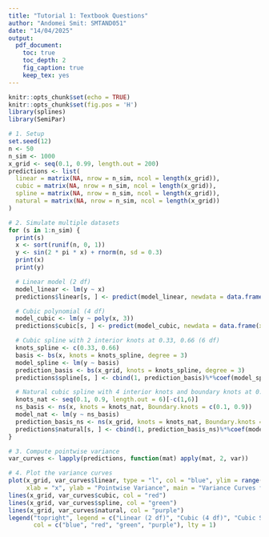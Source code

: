 ```yaml
---
title: "Tutorial 1: Textbook Questions"
author: "Andomei Smit: SMTAND051"
date: "14/04/2025"
output:
  pdf_document:
    toc: true
    toc_depth: 2
    fig_caption: true
    keep_tex: yes
---
```


```r
knitr::opts_chunk$set(echo = TRUE)
knitr::opts_chunk$set(fig.pos = 'H')
library(splines)
library(SemiPar)
```

```r
# 1. Setup
set.seed(12)
n <- 50
n_sim <- 1000
x_grid <- seq(0.1, 0.99, length.out = 200)
predictions <- list(
  linear = matrix(NA, nrow = n_sim, ncol = length(x_grid)),
  cubic = matrix(NA, nrow = n_sim, ncol = length(x_grid)),
  spline = matrix(NA, nrow = n_sim, ncol = length(x_grid)),
  natural = matrix(NA, nrow = n_sim, ncol = length(x_grid))
)

# 2. Simulate multiple datasets
for (s in 1:n_sim) {
  print(s)
  x <- sort(runif(n, 0, 1))
  y <- sin(2 * pi * x) + rnorm(n, sd = 0.3)
  print(x)
  print(y)

  # Linear model (2 df)
  model_linear <- lm(y ~ x)
  predictions$linear[s, ] <- predict(model_linear, newdata = data.frame(x = x_grid))

  # Cubic polynomial (4 df)
  model_cubic <- lm(y ~ poly(x, 3))
  predictions$cubic[s, ] <- predict(model_cubic, newdata = data.frame(x = x_grid))

  # Cubic spline with 2 interior knots at 0.33, 0.66 (6 df)
  knots_spline <- c(0.33, 0.66)
  basis <- bs(x, knots = knots_spline, degree = 3)
  model_spline <- lm(y ~ basis)
  prediction_basis <- bs(x_grid, knots = knots_spline, degree = 3)
  predictions$spline[s, ] <- cbind(1, prediction_basis)%*%coef(model_spline)

  # Natural cubic spline with 4 interior knots and boundary knots at 0.1, 0.9 (6 df)
  knots_nat <- seq(0.1, 0.9, length.out = 6)[-c(1,6)]
  ns_basis <- ns(x, knots = knots_nat, Boundary.knots = c(0.1, 0.9))
  model_nat <- lm(y ~ ns_basis)
  prediction_basis_ns <- ns(x_grid, knots = knots_nat, Boundary.knots = c(0.1, 0.9))
  predictions$natural[s, ] <- cbind(1, prediction_basis_ns)%*%coef(model_nat)
}

# 3. Compute pointwise variance
var_curves <- lapply(predictions, function(mat) apply(mat, 2, var))

# 4. Plot the variance curves
plot(x_grid, var_curves$linear, type = "l", col = "blue", ylim = range(unlist(var_curves)),
     xlab = "x", ylab = "Pointwise Variance", main = "Variance Curves for Different Models")
lines(x_grid, var_curves$cubic, col = "red")
lines(x_grid, var_curves$spline, col = "green")
lines(x_grid, var_curves$natural, col = "purple")
legend("topright", legend = c("Linear (2 df)", "Cubic (4 df)", "Cubic Spline (6 df)", "Natural Spline (6 df)"),
       col = c("blue", "red", "green", "purple"), lty = 1)
```


